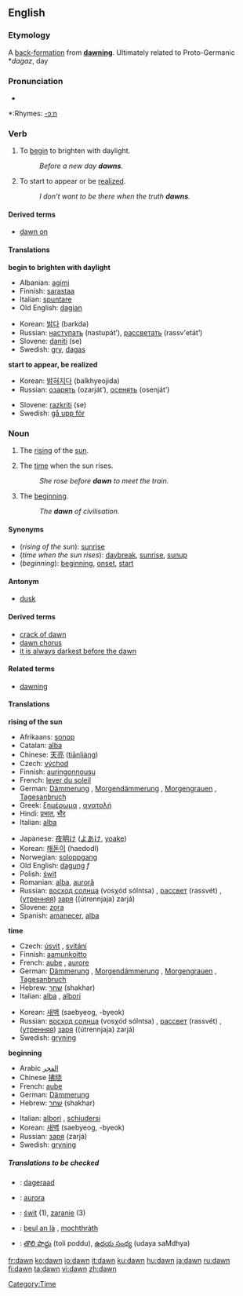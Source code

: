 {{see|Dawn}}
==English==
===Etymology===
A [[back-formation]] from '''[[dawning]]'''.  Ultimately related to Proto-Germanic *''dagaz'', day

===Pronunciation===
*{{audio|en-us-dawn.ogg|Audio (US)}}

*:Rhymes: [[Rhymes:English:-ɔːn|-ɔːn]]

===Verb===
{{en-verb}}

# {{intransitive}} To [[begin]] to brighten with daylight.
#: ''Before a new day '''dawns'''.''
# {{intransitive}} To start to appear or be [[realize]]d.
#: ''I don't want to be there when the truth '''dawns'''.''

====Derived terms====
*[[dawn on]]

====Translations====
'''begin to brighten with daylight'''
{{top}}
*Albanian: [[agimi]]
*Finnish: [[sarastaa]]
*Italian: [[spuntare]]
*Old English: [[dagian]]
{{mid}}
*Korean: [[밝다]] (barkda) 
*Russian: [[наступать]] (nastupát’), [[рассветать]] (rassv'etát’)
*Slovene: [[daniti]] (se)
*Swedish: [[gry]], [[dagas]]
{{bottom}}

'''start to appear, be realized'''
{{top}}
*Korean: [[밝혀지다]] (balkhyeojida) 
*Russian: [[озарять]] (ozarját’), [[осенять]] (osenját’)
{{mid}}
*Slovene: [[razkriti]] (se)
*Swedish: [[gå upp för]]
{{bottom}}

===Noun===
{{en-noun|s|-}}

# {{countable}} The [[rising]] of the [[sun]].
# {{uncountable}} The [[time]] when the sun rises.
#: ''She rose before '''dawn''' to meet the train.''
# {{uncountable}} The [[beginning]].
#: ''The '''dawn''' of civilisation.''

====Synonyms====
*(''rising of the sun''): [[sunrise]]
*(''time when the sun rises''): [[daybreak]], [[sunrise]], [[sunup]]
*(''beginning''): [[beginning]], [[onset]], [[start]]

====Antonym====

*[[dusk]]

====Derived terms====
*[[crack of dawn]]
*[[dawn chorus]]
*[[it is always darkest before the dawn]]

====Related terms====
*[[dawning]]<!--related, not derived: see the etymology above-->

====Translations====
'''rising of the sun'''
{{top}}
*Afrikaans: [[sonop]]
*Catalan: [[alba#Catalan|alba]] {{m}}
*Chinese: [[天亮]] ([[tiānliàng]])
*Czech: [[východ]] {{m}}
*Finnish: [[auringonnousu]]
*French: [[lever du soleil]] {{m}}
*German: [[Dämmerung]] {{f}}, [[Morgendämmerung]] {{f}}, [[Morgengrauen]] {{n}}, [[Tagesanbruch]] {{m}}
*Greek: [[ξημέρωμα]] {{n}}, [[ανατολή]] {{f}}
*Hindi: [[प्रभात]], [[भौर]]
*Italian: [[alba#Italian|alba]] {{f}}
{{mid}}
*Japanese: [[夜明け]] ([[よあけ]], [[yoake]])
*Korean: [[해돋이]] (haedodI) 
*Norwegian: [[soloppgang]]
*Old English: [[dagung]] ''f''
*Polish: [[świt]]
*Romanian: [[alba]], [[auroră]]
*Russian: [[восход солнца]] (vosχód sólntsa) {{m}}, [[рассвет]] (rassvét) {{m}}, ([[утренний|утренняя]]) [[заря]] ((útrennjaja) zarjá) {{f}}
*Slovene: [[zora]] {{f}}
*Spanish: [[amanecer]], [[alba#Spanish|alba]]
{{bottom}}

'''time'''
{{top}}
*Czech: [[úsvit]] {{m}}, [[svítání]] {{n}}
*Finnish: [[aamunkoitto]]
*French: [[aube]] {{f}}, [[aurore]] {{f}}
*German: [[Dämmerung]] {{f}}, [[Morgendämmerung]] {{f}}, [[Morgengrauen]] {{n}}, [[Tagesanbruch]] {{m}}
*Hebrew: [[שחר]] (shakhar) {{m}}
*Italian: [[alba#Italian|alba]] {{f}}, [[albori]] {{m}} {{p}}
{{mid}}
*Korean: [[새벽]] (saebyeog, -byeok)
*Russian: [[восход солнца]] (vosχód sólntsa) {{m}}, [[рассвет]] (rassvét) {{m}}, ([[утренний|утренняя]]) [[заря]] ((útrennjaja) zarjá) {{f}}
*Swedish: [[gryning]] {{c}}
{{bottom}}

'''beginning'''
{{top}}
*Arabic [[الفجر]]
*Chinese [[拂晓]]
*French: [[aube]] {{f}}
*German: [[Dämmerung]] {{f}}
*Hebrew: [[שחר]] (shakhar) {{m}}
{{mid}}
*Italian: [[albori]] {{m}} {{p}}, [[schiudersi]] {{m}}
*Korean: [[새벽]] (saebyeog, -byeok)
*Russian: [[заря]] (zarjá) {{f}}
*Swedish: [[gryning]] {{c}}
{{bottom}}

=====Translations to be checked=====
{{checktrans}}
{{top}}
*{{ttbc|Dutch}}: [[dageraad]] {{f}}
*{{ttbc|Latin}}: [[aurora#Latin|aurora]]
{{mid}}
*{{ttbc|Polish}}: [[świt]] {{m}} (1), [[zaranie]] {{n}} (3)
*{{ttbc|Scottish Gaelic}}: [[beul an là]] {{m}}, [[mochthràth]] {{f}}
*{{ttbc|Telugu}}: [[తొలి పొద్దు]] (toli poddu), [[ఉదయ సంధ్య]] (udaya saMdhya)
{{bottom}}

[[Category:Time]]

[[fr:dawn]]
[[ko:dawn]]
[[io:dawn]]
[[it:dawn]]
[[ku:dawn]]
[[hu:dawn]]
[[ja:dawn]]
[[ru:dawn]]
[[fi:dawn]]
[[ta:dawn]]
[[vi:dawn]]
[[zh:dawn]]